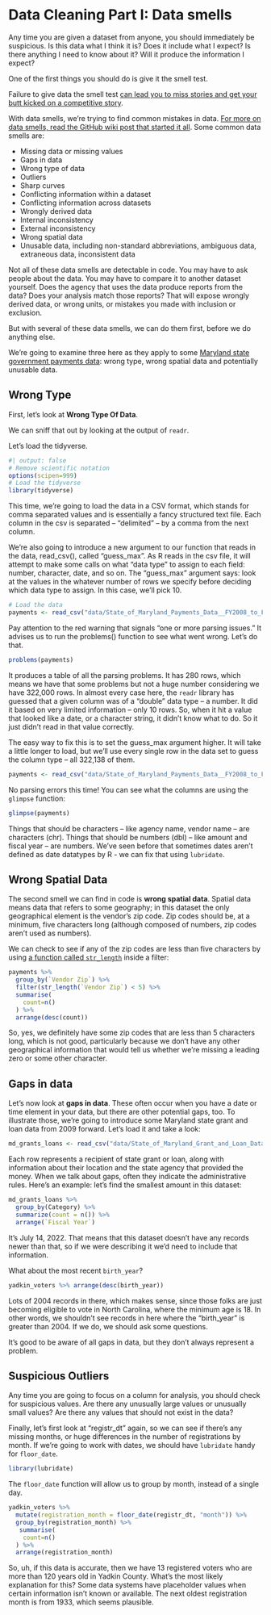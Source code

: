 # Data Cleaning Part I: Data smells

Any time you are given a dataset from anyone, you should immediately be suspicious. Is this data what I think it is? Does it include what I expect? Is there anything I need to know about it? Will it produce the information I expect?

One of the first things you should do is give it the smell test.

Failure to give data the smell test [can lead you to miss stories and get your butt kicked on a competitive story](https://source.opennews.org/en-US/learning/handling-data-about-race-and-ethnicity/).

With data smells, we're trying to find common mistakes in data. [For more on data smells, read the GitHub wiki post that started it all](https://github.com/nikeiubel/data-smells/wiki/Ensuring-Accuracy-in-Data-Journalism). Some common data smells are:

-   Missing data or missing values
-   Gaps in data
-   Wrong type of data
-   Outliers
-   Sharp curves
-   Conflicting information within a dataset
-   Conflicting information across datasets
-   Wrongly derived data
-   Internal inconsistency
-   External inconsistency
-   Wrong spatial data
-   Unusable data, including non-standard abbreviations, ambiguous data, extraneous data, inconsistent data

Not all of these data smells are detectable in code. You may have to ask people about the data. You may have to compare it to another dataset yourself. Does the agency that uses the data produce reports from the data? Does your analysis match those reports? That will expose wrongly derived data, or wrong units, or mistakes you made with inclusion or exclusion.

But with several of these data smells, we can do them first, before we do anything else.

We're going to examine three here as they apply to some [Maryland state government payments data](https://opendata.maryland.gov/Budget/State-of-Maryland-Payments-Data-FY2008-to-FY2023/7syw-q4cy): wrong type, wrong spatial data and potentially unusable data.

## Wrong Type

First, let's look at **Wrong Type Of Data**.

We can sniff that out by looking at the output of `readr`.

Let's load the tidyverse.

```r
#| output: false
# Remove scientific notation
options(scipen=999)
# Load the tidyverse
library(tidyverse)

```

This time, we're going to load the data in a CSV format, which stands for comma separated values and is essentially a fancy structured text file. Each column in the csv is separated -- "delimited" -- by a comma from the next column.

We're also going to introduce a new argument to our function that reads in the data, read_csv(), called "guess_max". As R reads in the csv file, it will attempt to make some calls on what "data type" to assign to each field: number, character, date, and so on. The "guess_max" argument says: look at the values in the whatever number of rows we specify before deciding which data type to assign. In this case, we'll pick 10.

```r
# Load the data
payments <- read_csv("data/State_of_Maryland_Payments_Data__FY2008_to_FY2023.csv", guess_max=10)
```
Pay attention to the red warning that signals "one or more parsing issues." It advises us to run the problems() function to see what went wrong. Let's do that.

```r
problems(payments)
```

It produces a table of all the parsing problems. It has 280 rows, which means we have that some problems but not a huge number considering we have 322,000 rows. In almost every case here, the `readr` library has guessed that a given column was of a "double" data type -- a number. It did it based on very limited information -- only 10 rows. So, when it hit a value that looked like a date, or a character string, it didn't know what to do. So it just didn't read in that value correctly.

The easy way to fix this is to set the guess_max argument higher. It will take a little longer to load, but we'll use every single row in the data set to guess the column type -- all 322,138 of them.

```r
payments <- read_csv("data/State_of_Maryland_Payments_Data__FY2008_to_FY2023.csv", guess_max=322138)
```
No parsing errors this time! You can see what the columns are using the `glimpse` function:

```r
glimpse(payments)
```

Things that should be characters -- like agency name, vendor name -- are characters (chr). Things that should be numbers (dbl) -- like amount and fiscal year -- are numbers. We've seen before that sometimes dates aren't defined as date datatypes by R - we can fix that using `lubridate`.

## Wrong Spatial Data

The second smell we can find in code is **wrong spatial data**. Spatial data means data that refers to some geography; in this dataset the only geographical element is the vendor's zip code. Zip codes should be, at a minimum, five characters long (although composed of numbers, zip codes aren't used as numbers).

We can check to see if any of the zip codes are less than five characters by using [a function called `str_length`](https://stringr.tidyverse.org/reference/str_length.html) inside a filter:

```r
payments %>%
  group_by(`Vendor Zip`) %>%
  filter(str_length(`Vendor Zip`) < 5) %>% 
  summarise(
    count=n()
  ) %>%
  arrange(desc(count))
```

So, yes, we definitely have some zip codes that are less than 5 characters long, which is not good, particularly because we don't have any other geographical information that would tell us whether we're missing a leading zero or some other character.

## Gaps in data

Let's now look at **gaps in data**. These often occur when you have a date or time element in your data, but there are other potential gaps, too. To illustrate those, we're going to introduce some Maryland state grant and loan data from 2009 forward. Let's load it and take a look:

```r
md_grants_loans <- read_csv("data/State_of_Maryland_Grant_and_Loan_Data__FY2009_to_FY2022.csv")
```
Each row represents a recipient of state grant or loan, along with information about their location and the state agency that provided the money. When we talk about gaps, often they indicate the administrative rules. Here's an example: let's find the smallest amount in this dataset:

```r
md_grants_loans %>% 
  group_by(Category) %>% 
  summarize(count = n()) %>% 
  arrange(`Fiscal Year`)
```

It's July 14, 2022. That means that this dataset doesn't have any records newer than that, so if we were describing it we'd need to include that information.

What about the most recent `birth_year`?

```r
yadkin_voters %>% arrange(desc(birth_year))
```

Lots of 2004 records in there, which makes sense, since those folks are just becoming eligible to vote in North Carolina, where the minimum age is 18. In other words, we shouldn't see records in here where the "birth_year" is greater than 2004. If we do, we should ask some questions.

It's good to be aware of all gaps in data, but they don't always represent a problem.

## Suspicious Outliers

Any time you are going to focus on a column for analysis, you should check for suspicious values. Are there any unusually large values or unusually small values? Are there any values that should not exist in the data?

Finally, let's first look at "registr_dt" again, so we can see if there's any missing months, or huge differences in the number of registrations by month. If we're going to work with dates, we should have `lubridate` handy for `floor_date`.

```r
library(lubridate)
```

The `floor_date` function will allow us to group by month, instead of a single day.

```r
yadkin_voters %>%
  mutate(registration_month = floor_date(registr_dt, "month")) %>%
  group_by(registration_month) %>%
   summarise(
    count=n()
  ) %>%
  arrange(registration_month)
```

So, uh, if this data is accurate, then we have 13 registered voters who are more than 120 years old in Yadkin County. What's the most likely explanation for this? Some data systems have placeholder values when certain information isn't known or available. The next oldest registration month is from 1933, which seems plausible.
